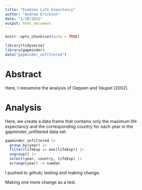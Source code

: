 ```yaml
---
title: "Examine Life Expectancy"
author: "Andrew Erickson"
date: "1/10/2022"
output: html_document
---
```


```r
knitr::opts_chunk$set(echo = TRUE)
```

```r
library(tidyverse)
library(gapminder)
data("gapminder_unfiltered")
```


# Abstract 

Here, I reexamine the analysis of Oeppen and Vaupel (2002). 

# Analysis 

Here, we create a data frame that contains only the maximum life expectancy and the corresponding country for each year in the gapminder_unfiltered data set. 

```r
gapminder_unfiltered |>
  group_by(year) |>
  filter(lifeExp == max(lifeExp)) |>
  ungroup() |>
  select(year, country, lifeExp) |>
  arrange(year) -> sumdat
```

I pushed to github; testing and making change. 

Making one more change as a test. 